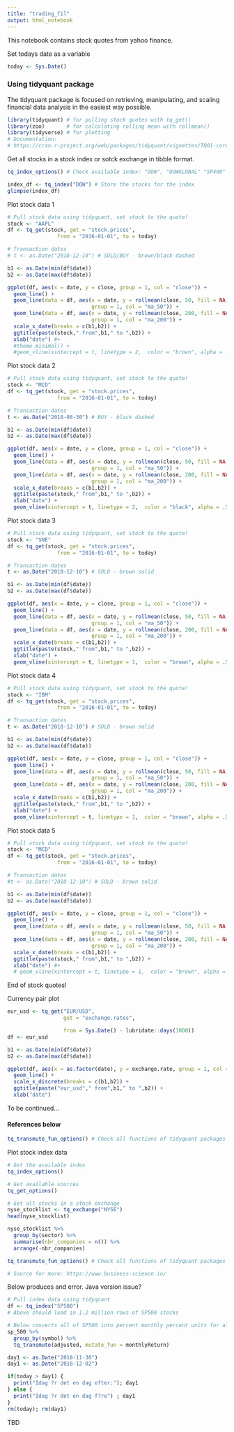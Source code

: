 ```yaml
---
title: "trading_fil"
output: html_notebook
---
```


This notebook contains stock quotes from yahoo finance.

Set todays date as a variable
```r
today <- Sys.Date()
```


### Using tidyquant package ###

The tidyquant package is focused on retrieving, manipulating, and scaling financial data analysis in the easiest way possible.

```r
library(tidyquant) # for pulling stock quotes with tq_get()
library(zoo)       # for calculating rolling mean with rollmean()
library(tidyverse) # for plotting
# Documentation:
# https://cran.r-project.org/web/packages/tidyquant/vignettes/TQ01-core-functions-in-tidyquant.html
```

Get all stocks in a stock index or sotck exchange in tibble format.
```r
tq_index_options() # Check available index: "DOW", "DOWGLOBAL" "SP400" "SP500" "SP600"

index_df <- tq_index("DOW") # Store the stocks for the index
glimpse(index_df)
```



Plot stock data 1
```r
# Pull stock data using tidyquant, set stock to the quote!
stock <- "AAPL" 
df <- tq_get(stock, get = "stock.prices", 
                from = "2016-01-01", to = today)

# Transaction dates
# t <- as.Date("2018-12-10") # SOLD/BUY - brown/black dashed

b1 <- as.Date(min(df$date))
b2 <- as.Date(max(df$date))

ggplot(df, aes(x = date, y = close, group = 1, col = "close")) +
  geom_line() +
  geom_line(data = df, aes(x = date, y = rollmean(close, 50, fill = NA, align = "right"), 
                           group = 1, col = "ma_50")) +
  geom_line(data = df, aes(x = date, y = rollmean(close, 200, fill = NA, align = "right"), 
                           group = 1, col = "ma_200")) +
  scale_x_date(breaks = c(b1,b2)) +
  ggtitle(paste(stock," from",b1," to ",b2)) +
  xlab("date") #+
  #theme_minimal() +
  #geom_vline(xintercept = t, linetype = 2,  color = "brown", alpha = .5)
```

Plot stock data 2
```r
# Pull stock data using tidyquant, set stock to the quote!
stock <- "MCD" 
df <- tq_get(stock, get = "stock.prices", 
                from = "2016-01-01", to = today)

# Transaction dates
t <- as.Date("2018-08-30") # BUY - black dashed

b1 <- as.Date(min(df$date))
b2 <- as.Date(max(df$date))

ggplot(df, aes(x = date, y = close, group = 1, col = "close")) +
  geom_line() +
  geom_line(data = df, aes(x = date, y = rollmean(close, 50, fill = NA, align = "right"), 
                           group = 1, col = "ma_50")) +
  geom_line(data = df, aes(x = date, y = rollmean(close, 200, fill = NA, align = "right"), 
                           group = 1, col = "ma_200")) +
  scale_x_date(breaks = c(b1,b2)) +
  ggtitle(paste(stock," from",b1," to ",b2)) +
  xlab("date") +
  geom_vline(xintercept = t, linetype = 2,  color = "black", alpha = .5)
```

Plot stock data 3
```r
# Pull stock data using tidyquant, set stock to the quote!
stock <- "SNE" 
df <- tq_get(stock, get = "stock.prices", 
                from = "2016-01-01", to = today)

# Transaction dates
t <- as.Date("2018-12-10") # SOLD - brown solid

b1 <- as.Date(min(df$date))
b2 <- as.Date(max(df$date))

ggplot(df, aes(x = date, y = close, group = 1, col = "close")) +
  geom_line() +
  geom_line(data = df, aes(x = date, y = rollmean(close, 50, fill = NA, align = "right"), 
                           group = 1, col = "ma_50")) +
  geom_line(data = df, aes(x = date, y = rollmean(close, 200, fill = NA, align = "right"), 
                           group = 1, col = "ma_200")) +
  scale_x_date(breaks = c(b1,b2)) +
  ggtitle(paste(stock," from",b1," to ",b2)) +
  xlab("date") +
  geom_vline(xintercept = t, linetype = 1,  color = "brown", alpha = .5)
```

Plot stock data 4
```r
# Pull stock data using tidyquant, set stock to the quote!
stock <- "IBM" 
df <- tq_get(stock, get = "stock.prices", 
                from = "2016-01-01", to = today)

# Transaction dates
t <- as.Date("2018-12-10") # SOLD - brown solid

b1 <- as.Date(min(df$date))
b2 <- as.Date(max(df$date))

ggplot(df, aes(x = date, y = close, group = 1, col = "close")) +
  geom_line() +
  geom_line(data = df, aes(x = date, y = rollmean(close, 50, fill = NA, align = "right"), 
                           group = 1, col = "ma_50")) +
  geom_line(data = df, aes(x = date, y = rollmean(close, 200, fill = NA, align = "right"), 
                           group = 1, col = "ma_200")) +
  scale_x_date(breaks = c(b1,b2)) +
  ggtitle(paste(stock," from",b1," to ",b2)) +
  xlab("date") +
  geom_vline(xintercept = t, linetype = 1,  color = "brown", alpha = .5)
```

Plot stock data 5
```r
# Pull stock data using tidyquant, set stock to the quote!
stock <- "MCD" 
df <- tq_get(stock, get = "stock.prices", 
                from = "2016-01-01", to = today)

# Transaction dates
#t <- as.Date("2018-12-10") # SOLD - brown solid

b1 <- as.Date(min(df$date))
b2 <- as.Date(max(df$date))

ggplot(df, aes(x = date, y = close, group = 1, col = "close")) +
  geom_line() +
  geom_line(data = df, aes(x = date, y = rollmean(close, 50, fill = NA, align = "right"), 
                           group = 1, col = "ma_50")) +
  geom_line(data = df, aes(x = date, y = rollmean(close, 200, fill = NA, align = "right"), 
                           group = 1, col = "ma_200")) +
  scale_x_date(breaks = c(b1,b2)) +
  ggtitle(paste(stock," from",b1," to ",b2)) +
  xlab("date") #+
  # geom_vline(xintercept = t, linetype = 1,  color = "brown", alpha = .5)
```

End of stock quotes!


Currency pair plot

```r
eur_usd <- tq_get("EUR/USD", 
                  get = "exchange.rates", 

                  from = Sys.Date() - lubridate::days(1000))
df <- eur_usd

b1 <- as.Date(min(df$date))
b2 <- as.Date(max(df$date))

ggplot(df, aes(x = as.factor(date), y = exchange.rate, group = 1, col = "exchange.rate")) +
  geom_line() +
  scale_x_discrete(breaks = c(b1,b2)) +
  ggtitle(paste("eur_usd"," from",b1," to ",b2)) +
  xlab("date")
```

To be continued...


#### References below ####

```r
tq_transmute_fun_options() # Check all functions of tidyquant packages
```

Plot stock index data
```r

# Get the available index
tq_index_options()

# Get available sources
tq_get_options()

# Get all stocks in a stock exchange
nyse_stocklist <- tq_exchange("NYSE")
head(nyse_stocklist)

nyse_stocklist %>%
  group_by(sector) %>%
  summarise(nbr_companies = n()) %>%
  arrange(-nbr_companies)

tq_transmute_fun_options() # Check all functions of tidyquant packages

# Source for more: https://www.business-science.io/
```

Below produces and error. Java version issue?
```r
# Pull index data using tidyquant
df <- tq_index("SP500")
# Above should load in 1.2 million rows of SP500 stocks

# Below converts all of SP500 into percent monthly percent units for all stocks
sp_500 %>%
  group_by(symbol) %>%
  tq_transmute(adjusted, mutate_fun = monthlyReturn)
```



```r
day1 <- as.Date("2018-11-30")
day1 <- as.Date("2018-12-02")

if(today > day1) {
  print("Idag ?r det en dag efter:"); day1
} else {
  print("Idag ?r det en dag f?re") ; day1
}
rm(today); rm(day1)
```


TBD


